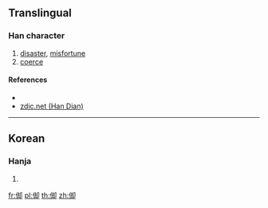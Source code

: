 ==Translingual==

===Han character===
{{Han char|rn=9|rad=人|as=07|sn=9|four=|canj=OGIL|ids=⿰亻刧}}

# [[disaster]], [[misfortune]]
# [[coerce]]

====References====
* {{Han ref|kx=0106.041|dkj=|dj=|hdz=10156.141|uh=3462|ud=13410|bh=|bd=}}
* [http://www.zdic.net/zd/zi2/ZdicE3Zdic91ZdicA2.htm zdic.net (Han Dian)]

----

==Korean==

===Hanja===
{{ko-hanja|hangeul=각|rv=gak|mr=kak|y=kak}}

# {{gloss|unknown meaning, used rarely in Korea}}

[[fr:㑢]]
[[pl:㑢]]
[[th:㑢]]
[[zh:㑢]]